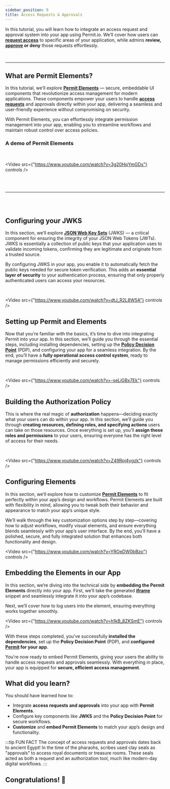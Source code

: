 ```yaml
---
sidebar_position: 9
title: Access Requests & Approvals
---
```


In this tutorial, you will learn how to integrate an access request and approval system into your app using Permit.io. We’ll
cover how users can **[request access](/embeddable-uis/element/access-request)** to specific areas of your
application, while admins **review, [approve](/embeddable-uis/element/operation-approval) or deny** those requests effortlessly.


<br />

---


## What are Permit Elements?

In this tutorial, we’ll explore **[Permit Elements](/embeddable-uis/overview)** — secure, embeddable UI
components that revolutionize access management for modern applications. These components empower your users to handle **[access
requests](/embeddable-uis/element/access-request)** and approvals directly within your app, delivering a
seamless and user-friendly experience without compromising on security.

With Permit Elements, you can effortlessly integrate permission management into your app, enabling you to streamline workflows
and maintain robust control over access policies.

### A demo of Permit Elements

<br />

<Video src={"https://www.youtube.com/watch?v=3g20HqYmGDs"} controls />

<br />
<br />

---

<br />
<br />

<TimelineWrapper>
<TimelineStep>

## Configuring your JWKS

In this section, we’ll explore **[JSON Web Key Sets](/embeddable-uis/embedding-elements#configuring-jwks-for-your-environment)** (JWKS) —
a critical component for ensuring the integrity of your JSON Web Tokens (JWTs). JWKS is essentially a collection of public keys
that your application uses to validate incoming tokens, confirming they are legitimate and originate from a trusted source.

By configuring JWKS in your app, you enable it to automatically fetch the public keys needed for secure token verification.
This adds an **essential layer of security** to your authentication process, ensuring that only properly authenticated users can
access your resources.

<br />

<Video src={"https://www.youtube.com/watch?v=dtJ_R2L8W5A"} controls />

</TimelineStep>
<TimelineStep>

## Setting up Permit and Elements

Now that you’re familiar with the basics, it’s time to dive into integrating Permit into your app. In this section, we’ll
guide you through the essential steps, including installing dependencies, setting up the **[Policy Decision Point](/overview/glossary/#pdp)** (PDP), and
configuring your app for a seamless integration. By the end, you’ll have a **fully operational access control system**, ready to
manage permissions efficiently and securely.

<br />

<Video src={"https://www.youtube.com/watch?v=-seLiGBx7Ek"} controls />

</TimelineStep>
<TimelineStep>

## Building the Authorization Policy

This is where the real magic of **authorization** happens—deciding exactly what your users can do within your app. In this
section, we’ll guide you through **creating resources, defining roles, and specifying actions** users can take on those resources.
Once everything is set up, you’ll **assign these roles and permissions** to your users, ensuring everyone has the right level of
access for their needs.

<br />

<Video src={"https://www.youtube.com/watch?v=Z49Rpj4ygzk"} controls />

</TimelineStep>
<TimelineStep>

## Configuring Elements

In this section, we’ll explore how to customize **[Permit Elements](/embeddable-uis/overview)** to fit
perfectly within your app’s design and workflows. Permit Elements are built with flexibility in mind, allowing you to tweak
both their behavior and appearance to match your app’s unique style.

We’ll walk through the key customization options step by step—covering how to adjust workflows, modify visual elements, and
ensure everything blends seamlessly with your app’s user interface. By the end, you’ll have a polished, secure, and fully
integrated solution that enhances both functionality and design.

<Video src={"https://www.youtube.com/watch?v=YROeDW0bBzo"} controls />

</TimelineStep>
<TimelineStep>

## Embedding the Elements in our App

In this section, we’re diving into the technical side by **embedding the Permit Elements** directly into your app. First, we’ll take
the generated **[iframe](/embeddable-uis/element/access-request#creating-an-iframe)** snippet and
seamlessly integrate it into your app’s codebase.

Next, we’ll cover how to log users into the element, ensuring everything works together smoothly.

<Video src={"https://www.youtube.com/watch?v=h1kB_8ZKSmE"} controls />

</TimelineStep>
</TimelineWrapper>

With these steps completed, you’ve successfully **installed the dependencies**, set up the **Policy Decision Point** (PDP),
and **configured [Permit](https://app.permit.io) for your app**.

You’re now ready to embed Permit Elements, giving your users the ability to handle access
requests and approvals seamlessly. With everything in place, your app is equipped for **secure, efficient access management**.

## What did you learn?

You should have learned how to:

- Integrate **access requests and approvals** into your app with **Permit Elements**.
- Configure key components like **JWKS** and the **Policy Decision Point** for secure workflows.
- **Customize** and **embed Permit Elements** to match your app’s design and functionality.

:::tip FUN FACT
The concept of access requests and approvals dates back to ancient Egypt! In the time of the pharaohs, scribes used clay seals
as "approvals" to access royal documents or treasure rooms. These seals acted as both a request and an authorization tool, much
like modern-day digital workflows.
:::

<WhatsNext progress={100} customText="You have officially mastered all walkthroughs.">
  <h2>Congratulations! 🎉</h2>
</WhatsNext>

